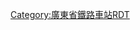 {{BS-map
|title=惠州站站区配线图
|legend = track
|inline = 1
|map=
\\\\\\CONTg\CONTg\~~[[京九铁路]]往[[北京西站|北京西]]、[[广梅汕铁路]]往[[汕头站|汕头]]、[[梅州站|梅州]]
\\\\ENDEa\\STRg\STRf\
\\\\STR\\STR\STR\
\\\STRc2\ABZg3\\STR\STR\
\\\STR+1\STR!~STRc4\\STR\STR\
\\\SPLa\STR\\STR\STR\
\\\vSTR\STR\\STR\STR\
\\\vENDEe\ABZg2\STRc3\STR\STR\
\\\\STR!~STRc1\ABZ4+2f\STR!~STRc3\STR\
\\\\STR\STR!~STRc1\ABZg+4\STR\
\\\STRc2\ABZg3\STR\STR\STR\
\\\STR+1\STR!~STRc4\STR!~STRc2\ABZg3\STR\
\\\ENDEe\ENDEe\ABZg+1\STR!~STRc4\STR\
\\\\STRc2\STR3\STR\STR\
vENDEa\\\\STR+1\STRc4\STR\STR\
vLSTR\\\STRc2\ABZg3\STRc2\ABZg3\ABZg2\STRc3
SPLe\\\STR+1\STR!~STRc4\STR+1\STR!~STRc4\STR!~STRc1\STR+4
[[大树岭南街]]! !BUE\\\STR\STR\STR\STR\STR\STR
STRl\STR+r\\STR\STR\STR\STR\STR\STR
\STR\\STR\STR\eSTR+BSl\eSTR+BSr\STR\STR+BSl
KDSTaq\ABZg+r\\STR\STR\eSTR+BSl!~num3l\eSTR+BSr\STR\STR+BSl~~3站台（暂停使用）
KDSTaq\ABZg+r\\STR\STR\eSTR+BSl\eSTR+BSr!~num2r\STR\STR+BSl~~2站台（暂停使用）
货运区! !KDSTaq\ABZg+r\\STR\STR\eSTR+BSl\eSTR+BSr\STR\STR+BSl!~num1l~~1站台
\STR\\STR\STR\eSTR+BSl\eSTR+BSr\STR\STR+BSl
\STR2\STRc3\STR2\STR!~STRc3\STR\STR\STR\STR
\STRc1\STR+4\STRc1\ABZg+4\STR\STR\STR\STR
KDSTaq\STRq\ABZg+r\\STR!~STRc2\ABZ23\STR!~STRc3\STR\STR
\\STR\\ABZg+1\STRc1!~STRc4\ABZg+4\STR!~STRc2\STR3
\\STR2\STRc3\STR2\STRc3\STR\ABZg+1\STRc4
\\STRc1\STR2+4\STRc1!~STRc3\STR+4\STR\STR\
\\\STRc1\STR+4\STR\STR\STR\
KDSTaq\STRq\STRq\STRq\ABZg+r\STR\STR\STR\
\\\\STR2\STR!~STRc3\STR\STR\
\\\\STRc1\ABZg+4\STR\STR\
KDSTaq\STRq\STRq\STRq\STR+r\STR\STR\STR\
KDSTaq\STRq\STRq\STRq\ABZg+r\STR\STR\STR\
\\\\STR2\STR!~STRc3\STR\STR\
\\\\STRc1\ABZg+4\STR\STR\
\\\\\STR!~STRc2\ABZg3\STR\
\\\\\ABZg+1\STR!~STRc4\STR\
\\\\\STR\ABZg2\STR!~STRc3\
\\\\\STR\STR!~STRc1\ABZg+4\
\\\\STRc2\ABZg3\STR\STR\
\\\\STR+1\STR!~STRc4\STR\STR\
\\\\ENDEe\STR\STR\STR\
\\\\\ENDEe\STR\STR\
\\\\\\STRg\STRf\
\\\\\\CONTf\CONTf\~~[[京九铁路]]往[[常平站|常平]]、[[广梅汕铁路]]往[[广州东站|广州东]]
}}
<noinclude>
{{Rdt intro|[[惠州站]]}}
[[Category:廣東省鐵路車站RDT]]
</noinclude>